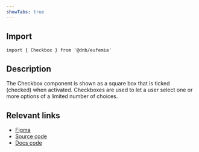 ```yaml
---
showTabs: true
---
```


## Import

```tsx
import { Checkbox } from '@dnb/eufemia'
```

## Description

The Checkbox component is shown as a square box that is ticked (checked) when activated.
Checkboxes are used to let a user select one or more options of a limited number of choices.

## Relevant links

- [Figma](https://www.figma.com/design/cdtwQD8IJ7pTeE45U148r1/%F0%9F%92%BB-Eufemia---Web?node-id=4243-1493)
- [Source code](https://github.com/dnbexperience/eufemia/tree/main/packages/dnb-eufemia/src/components/checkbox)
- [Docs code](https://github.com/dnbexperience/eufemia/tree/main/packages/dnb-design-system-portal/src/docs/uilib/components/checkbox)
